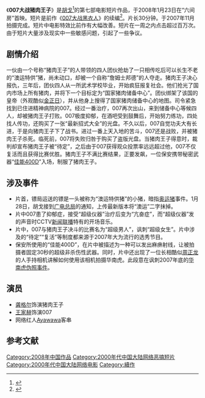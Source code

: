 《'''007大战猪肉王子'''》是[[胡戈|胡戈]]<ref>{{cite news|title=胡戈新作《007大战猪肉王子》面世|newspaper=盐城晚报|date=2008-01-30}}</ref>的第七部电影短片作品，于2008年1月23日在“六间房”首映。短片是前作《[[007大战黑衣人|007大战黑衣人]]》的续编<ref>{{cite news|author=许云|title=胡戈再次恶搞007 将推出《007大战猪肉王子》|newspaper=[[半岛都市报|半岛都市报]]|date=2007-10-30}}</ref>。片长30分钟。于2007年11月拍摄完成。短片中电影特效比前作有大幅改善。短片在一周之内点击超过百万次。由于短片大量涉及现实中一些敏感问题，引起了一些争议。

== 剧情介绍 ==
一伙由一个号称“猪肉王子”的人带领的四人团伙抢劫了一只相传吃后可以长生不老的“澳运特供”猪，尚未动口，却被一个自称“詹姆士邦德”的人夺走。猪肉王子决心报仇，三年后，团伙四人从一所武术学校毕业，开始疯狂报复社会。他们抢光了国内市场上所有猪肉，并将下一个目标定为“国家猪肉储备中心”。团伙绑架了该国的皇帝（外观酷似[[金正日|金正日]]），并从他身上搜得了国家猪肉储备中心的地图。司令紧急找到已住进精神病院的007。经过一番治疗，007再次出山，来到储备中心等候四人，却被猪肉王子打败。007极度抑郁，在酒吧受到鼓舞后，开始努力练功，四处找人传功，还购买了一张“最新招式大全”的光盘。不久以后，007自觉功夫大有长进，于是向猪肉王子下了战书。进过一番上天入地的苦斗，007还是战败，并被猪肉王子杀死。临死前，007将失败归咎于购买了盗版光盘。当猪肉王子得意时，裁判却宣布猪肉王子被“待定”，之后由于007获得观众投票率远远超过他，007不仅复活而且获得比赛优胜。猪肉王子不满比赛结果，正要发飙，一位保安携带秘密武器“[[佳能_EOS_400D|佳能400D]]”入场，制服了猪肉王子。

== 涉及事件 ==
* 片首，镖局运送的镖是一头被称为“澳运特供猪”的小猪，暗指[[奥运猪|奥运猪]]事件。1月28日，胡戈接到[[广电总局|广电总局]]的通知，上传最新版本将“澳运”二字抹掉。
* 片中007患了抑郁症，接受“超级仪器”治疗后变为“亢奋症”，而“超级仪器”发的声音时CCTV[[新闻联播|新闻联播]]特有的开场音乐。
* 片中，007与猪肉王子决斗的比赛名为“超级男人”，讽刺“超级女生”。片中涉及的“待定”“复活”等制度都来源于2007年大为流行的选秀节目。
* 保安所使用的“佳能400D”，在片中被描述为一种可以发出麻痹射线，让被拍摄者固定30秒的超级非杀伤性武器。同时，片中还出现了一位长相酷似[[周正龙|周正龙]]的人手持相机讲解如何使用该相机拍摄华南虎。此段意在讽刺2007年底的[[华南虎照片事件|华南虎伪照事件]]。

== 演员 ==
*[[龚格尔|龚格尔]]饰演猪肉王子
*[[王家赫|王家赫]]饰演007
*网络红人[[杨冰阳|Ayawawa]]客串

== 参考文献 ==
{{reflist}}

[[Category:2008年中国作品|Category:2008年中国作品]]
[[Category:2000年代中国大陆网络恶搞短片|Category:2000年代中国大陆网络恶搞短片]]
[[Category:2000年代中国大陆网络电影|Category:2000年代中国大陆网络电影]]
[[Category:續作|Category:續作]]